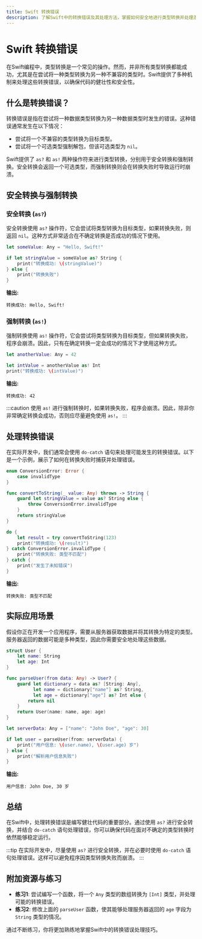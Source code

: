 ```yaml
---
title: Swift 转换错误
description: 了解Swift中的转换错误及其处理方法，掌握如何安全地进行类型转换并处理潜在的错误。
---
```


# Swift 转换错误

在Swift编程中，类型转换是一个常见的操作。然而，并非所有类型转换都能成功，尤其是在尝试将一种类型转换为另一种不兼容的类型时。Swift提供了多种机制来处理这些转换错误，以确保代码的健壮性和安全性。

## 什么是转换错误？

转换错误是指在尝试将一种数据类型转换为另一种数据类型时发生的错误。这种错误通常发生在以下情况：

- 尝试将一个不兼容的类型转换为目标类型。
- 尝试将一个可选类型强制解包，但该可选类型为 `nil`。

Swift提供了 `as?` 和 `as!` 两种操作符来进行类型转换，分别用于安全转换和强制转换。安全转换会返回一个可选类型，而强制转换则会在转换失败时导致运行时崩溃。

## 安全转换与强制转换

### 安全转换 (`as?`)

安全转换使用 `as?` 操作符，它会尝试将类型转换为目标类型，如果转换失败，则返回 `nil`。这种方式非常适合在不确定转换是否成功的情况下使用。

```swift
let someValue: Any = "Hello, Swift!"

if let stringValue = someValue as? String {
    print("转换成功: \(stringValue)")
} else {
    print("转换失败")
}
```

**输出:**
```
转换成功: Hello, Swift!
```

### 强制转换 (`as!`)

强制转换使用 `as!` 操作符，它会尝试将类型转换为目标类型，但如果转换失败，程序会崩溃。因此，只有在确定转换一定会成功的情况下才使用这种方式。

```swift
let anotherValue: Any = 42

let intValue = anotherValue as! Int
print("转换成功: \(intValue)")
```

**输出:**
```
转换成功: 42
```

:::caution
使用 `as!` 进行强制转换时，如果转换失败，程序会崩溃。因此，除非你非常确定转换会成功，否则应尽量避免使用 `as!`。
:::

## 处理转换错误

在实际开发中，我们通常会使用 `do-catch` 语句来处理可能发生的转换错误。以下是一个示例，展示了如何在转换失败时捕获并处理错误。

```swift
enum ConversionError: Error {
    case invalidType
}

func convertToString(_ value: Any) throws -> String {
    guard let stringValue = value as? String else {
        throw ConversionError.invalidType
    }
    return stringValue
}

do {
    let result = try convertToString(123)
    print("转换成功: \(result)")
} catch ConversionError.invalidType {
    print("转换失败: 类型不匹配")
} catch {
    print("发生了未知错误")
}
```

**输出:**
```
转换失败: 类型不匹配
```

## 实际应用场景

假设你正在开发一个应用程序，需要从服务器获取数据并将其转换为特定的类型。服务器返回的数据可能是多种类型，因此你需要安全地处理这些数据。

```swift
struct User {
    let name: String
    let age: Int
}

func parseUser(from data: Any) -> User? {
    guard let dictionary = data as? [String: Any],
          let name = dictionary["name"] as? String,
          let age = dictionary["age"] as? Int else {
        return nil
    }
    return User(name: name, age: age)
}

let serverData: Any = ["name": "John Doe", "age": 30]

if let user = parseUser(from: serverData) {
    print("用户信息: \(user.name), \(user.age) 岁")
} else {
    print("解析用户信息失败")
}
```

**输出:**
```
用户信息: John Doe, 30 岁
```

## 总结

在Swift中，处理转换错误是编写健壮代码的重要部分。通过使用 `as?` 进行安全转换，并结合 `do-catch` 语句处理错误，你可以确保代码在面对不确定的类型转换时依然能够稳定运行。

:::tip
在实际开发中，尽量使用 `as?` 进行安全转换，并在必要时使用 `do-catch` 语句处理错误。这样可以避免程序因类型转换失败而崩溃。
:::

## 附加资源与练习

- **练习1**: 尝试编写一个函数，将一个 `Any` 类型的数组转换为 `[Int]` 类型，并处理可能的转换错误。
- **练习2**: 修改上面的 `parseUser` 函数，使其能够处理服务器返回的 `age` 字段为 `String` 类型的情况。

通过不断练习，你将更加熟练地掌握Swift中的转换错误处理技巧。